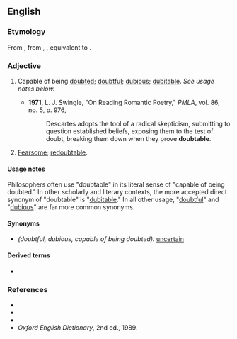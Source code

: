 ==English==

===Etymology===
From {{inh|en|enm|doutable}}, from {{der|en|fro|doutable}}, {{m|fro|dotable}}, equivalent to {{suffix|en|doubt|able}}.

===Adjective===
{{en-adj}}

# {{lb|en|uncommon}} Capable of being [[doubt]]ed; [[doubtful]]; [[dubious]]; [[dubitable]]. ''See usage notes below.''
#* '''1971''', L. J. Swingle, "On Reading Romantic Poetry," ''PMLA'', vol. 86, no. 5, p. 976,
#*: Descartes adopts the tool of a radical skepticism, submitting to question established beliefs, exposing them to the test of doubt, breaking them down when they prove '''doubtable'''.
# {{lb|en|obsolete}} [[fearsome|Fearsome]]; [[redoubtable]].

====Usage notes====
Philosophers often use "doubtable" in its literal sense of "capable of being doubted." In other scholarly and literary contexts, the more accepted direct synonym of "doubtable" is "[[dubitable]]." In all other usage, "[[doubtful]]" and "[[dubious]]" are far more common synonyms.

====Synonyms====
* ''(doubtful, dubious, capable of being doubted):'' [[uncertain]]

====Derived terms====
* {{l|en|undoubtable}}

===References===
* {{R:Webster 1828}}
* {{R:Webster 1913}}
* {{R:Dictionary.com}}
* ''Oxford English Dictionary'', 2nd ed., 1989.
